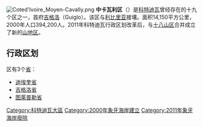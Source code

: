 [[File:Coted'Ivoire_Moyen-Cavally.png|thumb]]
'''中卡瓦利区'''（{{lang-fr|Région du Moyen-Cavally}}）是[[科特迪瓦|科特迪瓦]]曾经存在的十九个区之一，首府[[吉格洛|吉格洛]]（Guiglo）。该区与[[利比里亚|利比里亚]]接壤。面积14,150平方公里，2000年人口394,200人。2011年科特迪瓦行政区划改革后，与[[十八山区|十八山区]]合并成立了新的[[山地區_(科特迪瓦)|山地区]]。

==行政区划==
区有3个[[省|省]]：
*[[迪埃奎省|迪埃奎省]]
*[[吉格洛省|吉格洛省]]
*[[图莱普勒省|图莱普勒省]]

{{科特迪瓦大区}}

{{DEFAULTSORT:Moyen-Cavally}}
[[Category:科特迪瓦大區|Category:科特迪瓦大區]]
[[Category:2000年象牙海岸建立|Category:2000年象牙海岸建立]]
[[Category:2011年象牙海岸廢除|Category:2011年象牙海岸廢除]]

{{IvoryCoast-geo-stub}}